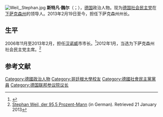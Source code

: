 [[File:Weil,_Stephan.jpg|thumb]]
'''斯特凡·魏尔'''（{{lang-de|'''Stephan Weil'''}}；{{bd|1958年|12月15日}}），[[德国|德国]]政治人物。现为[[德国社会民主党|德国社会民主党]]在[[下萨克森州|下萨克森州]]的领导人。2013年2月19日至今，担任下萨克森州州长。

==生平==
2006年11月至2013年2月，担任[[汉诺威|汉诺威]]市市长。<ref>{{cite web |url=http://www.hannover.de/Service/Presse-Medien/Landeshauptstadt-Hannover/Aktuelle-Meldungen-und-Veranstaltungen/B%C3%BCrgermeister-Strauch-gratuliert-Stephan-Weil |title=Bürgermeister Strauch gratuliert Stephan Weil |trans_title=Mayor Strauch congratulates Stephan Weil |publisher=City of Hanover |date=19 February 2013 |accessdate=19 February 2013 |language=de |deadurl=yes |archiveurl=https://archive.is/20130412080352/http://www.hannover.de/Service/Presse-Medien/Landeshauptstadt-Hannover/Aktuelle-Meldungen-und-Veranstaltungen/B%C3%BCrgermeister-Strauch-gratuliert-Stephan-Weil |archivedate=2013年4月12日 }}</ref>2012年1月，当选为下萨克森州社会民主党主席。<ref>[http://www.haz.de/Nachrichten/Politik/Niedersachsen/Stephan-Weil-der-95-5-Prozent-Mann Stephan Weil, der 95,5 Prozent-Mann] {{Wayback|url=http://www.haz.de/Nachrichten/Politik/Niedersachsen/Stephan-Weil-der-95-5-Prozent-Mann |date=20131002134024 }} (in German). Retrieved 21 January 2013</ref> 


==参考文献==
{{reflist}}

{{DEFAULTSORT: Weil, Stephan}}
[[Category:德國政治人物|Category:德國政治人物]]
[[Category:哥廷根大學校友|Category:哥廷根大學校友]]
[[Category:德國社會民主黨黨員|Category:德國社會民主黨黨員]]
[[Category:德国联邦参议院议长|Category:德国联邦参议院议长]]